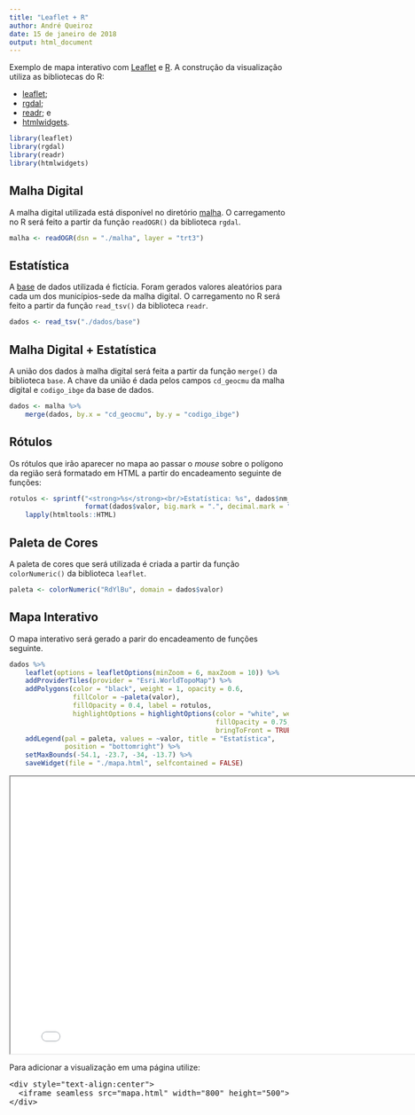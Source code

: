 ```yaml
---
title: "Leaflet + R"
author: André Queiroz
date: 15 de janeiro de 2018
output: html_document
---
```


Exemplo de mapa interativo com [Leaflet](http://leafletjs.com) e
[R](https://cran.r-project.org/). A construção da visualização utiliza as
bibliotecas do R:

* [leaflet](https://cran.r-project.org/web/packages/leaflet/index.html);
* [rgdal](https://cran.r-project.org/web/packages/rgdal/index.html);
* [readr](https://cran.r-project.org/web/packages/readr/index.html); e
* [htmlwidgets](https://cran.r-project.org/web/packages/htmlwidgets/index.html).

```r
library(leaflet)
library(rgdal)
library(readr)
library(htmlwidgets)
```

## Malha Digital

A malha digital utilizada está disponível no diretório [malha](https://github.com/andrequeiroz/leaflet.r/tree/master/malha). O
carregamento no R será feito a partir da função `readOGR()` da biblioteca
`rgdal`.

```r
malha <- readOGR(dsn = "./malha", layer = "trt3")
```

## Estatística

A [base](https://github.com/andrequeiroz/leaflet.r/blob/master/dados/base) de
dados utilizada é fictícia. Foram gerados valores aleatórios para cada um dos
municípios-sede da malha digital. O carregamento no R será feito a partir da
função `read_tsv()` da biblioteca `readr`.

```r
dados <- read_tsv("./dados/base")
```

## Malha Digital + Estatística

A união dos dados à malha digital será feita a partir da função `merge()` da
biblioteca `base`. A chave da união é dada pelos campos `cd_geocmu` da malha
digital e `codigo_ibge` da base de dados.

```r
dados <- malha %>%
    merge(dados, by.x = "cd_geocmu", by.y = "codigo_ibge")
```

## Rótulos

Os rótulos que irão aparecer no mapa ao passar o *mouse* sobre o polígono da
região será formatado em HTML a partir do encadeamento seguinte de funções:

```r
rotulos <- sprintf("<strong>%s</strong><br/>Estatística: %s", dados$nm_municip,
                   format(dados$valor, big.mark = ".", decimal.mark = ",")) %>%
    lapply(htmltools::HTML)
```

## Paleta de Cores

A paleta de cores que será utilizada é criada a partir da função
`colorNumeric()` da biblioteca `leaflet`.

```r
paleta <- colorNumeric("RdYlBu", domain = dados$valor)
```

## Mapa Interativo

O mapa interativo será gerado a parir do encadeamento de funções seguinte.

```r
dados %>%
    leaflet(options = leafletOptions(minZoom = 6, maxZoom = 10)) %>%
    addProviderTiles(provider = "Esri.WorldTopoMap") %>%
    addPolygons(color = "black", weight = 1, opacity = 0.6,
                fillColor = ~paleta(valor),
                fillOpacity = 0.4, label = rotulos,
                highlightOptions = highlightOptions(color = "white", weight = 2,
                                                    fillOpacity = 0.75,
                                                    bringToFront = TRUE)) %>%
    addLegend(pal = paleta, values = ~valor, title = "Estatística",
              position = "bottomright") %>%
    setMaxBounds(-54.1, -23.7, -34, -13.7) %>%
    saveWidget(file = "./mapa.html", selfcontained = FALSE)
```

<div style="text-align:center">
  <iframe seamless src="mapa.html" width="800" height="500"></iframe>
</div>

Para adicionar a visualização em uma página utilize:

<pre>
&lt;div style="text-align:center"&gt;
  &lt;iframe seamless src="mapa.html" width="800" height="500"&gt;&lt;/iframe&gt;
&lt;/div&gt;
</pre>
